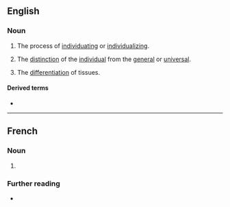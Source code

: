 ==English==
{{wikipedia}}

===Noun===
{{en-noun|~}}

# The process of [[individuate|individuating]] or [[individualize|individualizing]].
# {{lb|en|philosophy}} The [[distinction]] of the [[individual]] from the [[general]] or [[universal]].
# {{lb|en|biology}} The [[differentiation]] of tissues.

====Derived terms====
* {{W|principle of individuation}}

----

==French==

===Noun===
{{fr-noun|f}}

# {{l|en|individuation}}

===Further reading===
* {{R:TLFi}}
